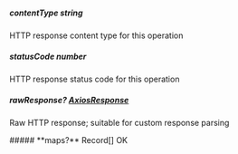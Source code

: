 
##### **contentType** string
HTTP response content type for this operation

##### **statusCode** number
HTTP response status code for this operation

##### **rawResponse?** [AxiosResponse](https://axios-http.com/docs/res_schema)
Raw HTTP response; suitable for custom response parsing

<Collapsible>
    ##### **maps?** Record<string, shared.SimpleObject1>[]
    OK
    <Collapsible.Break/>
    <SimpleObject1/>
</Collapsible>


